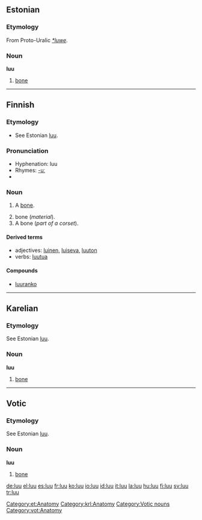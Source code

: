 ==Estonian==
===Etymology===
From Proto-Uralic ''[[Appendix:Proto-Uralic root *luwe|*luwe]]''.

===Noun===
'''luu'''

#[[bone]]

[[Category:et:Anatomy]]

----

==Finnish==
===Etymology===
*See Estonian [[luu#Estonian|luu]].

===Pronunciation===
*Hyphenation: luu
*Rhymes: [[Rhymes:Finnish:-uː|-uː]]
*{{IPA|[luː]}}

===Noun===
{{fi-noun|lu|type=puu}}

# {{context|skeleton|lang=fi}} A [[bone]].
# bone (''material'').
# A bone (''part of a corset'').

====Derived terms====
*adjectives: [[luinen]], [[luiseva]], [[luuton]]
*verbs: [[luutua]]

====Compounds====
*[[luuranko]]

----

==Karelian==

===Etymology===
See Estonian [[luu#Estonian|luu]].

===Noun===
'''luu'''

#[[bone]]

[[Category:krl:Anatomy]]

----

==Votic==

===Etymology===
See Estonian [[luu#Estonian|luu]].

===Noun===
'''luu'''

#[[bone]]

[[Category:Votic nouns]]
[[Category:vot:Anatomy]]

[[de:luu]]
[[el:luu]]
[[es:luu]]
[[fr:luu]]
[[ko:luu]]
[[io:luu]]
[[id:luu]]
[[it:luu]]
[[la:luu]]
[[hu:luu]]
[[fi:luu]]
[[sv:luu]]
[[tr:luu]]